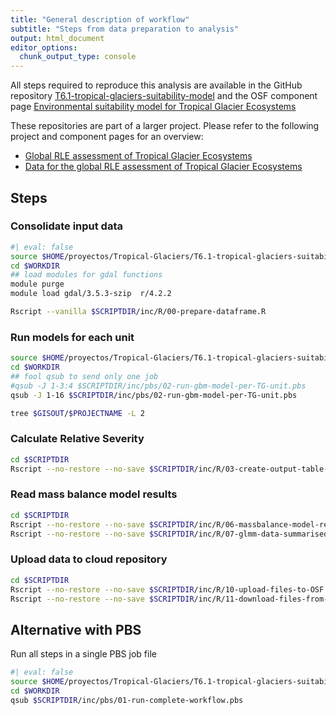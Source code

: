 ```yaml
---
title: "General description of workflow"
subtitle: "Steps from data preparation to analysis"
output: html_document
editor_options: 
  chunk_output_type: console
---
```


All steps required to reproduce this analysis are available in the GitHub repository [T6.1-tropical-glaciers-suitability-model](https://github.com/jrfep/T6.1-tropical-glaciers-suitability-model/tree/dont-panic) and the OSF component page [Environmental suitability model for Tropical Glacier Ecosystems](https://osf.io/hp8bs/)

These repositories are part of a larger project. Please refer to the following project and component pages for an overview:

- [Global RLE assessment of Tropical Glacier Ecosystems](https://osf.io/792qb/)
- [Data for the global RLE assessment of Tropical Glacier Ecosystems](https://osf.io/432sb/)

## Steps


### Consolidate input data

```bash
#| eval: false
source $HOME/proyectos/Tropical-Glaciers/T6.1-tropical-glaciers-suitability-model/env/project-env.sh
cd $WORKDIR
## load modules for gdal functions
module purge
module load gdal/3.5.3-szip  r/4.2.2

Rscript --vanilla $SCRIPTDIR/inc/R/00-prepare-dataframe.R
```

### Run models for each unit

```bash
source $HOME/proyectos/Tropical-Glaciers/T6.1-tropical-glaciers-suitability-model/env/project-env.sh
cd $WORKDIR
## fool qsub to send only one job
#qsub -J 1-3:4 $SCRIPTDIR/inc/pbs/02-run-gbm-model-per-TG-unit.pbs 
qsub -J 1-16 $SCRIPTDIR/inc/pbs/02-run-gbm-model-per-TG-unit.pbs
```


```bash
tree $GISOUT/$PROJECTNAME -L 2
```

### Calculate Relative Severity


```bash
cd $SCRIPTDIR
Rscript --no-restore --no-save $SCRIPTDIR/inc/R/03-create-output-table-for-data-upload.R
```


### Read mass balance model results


```bash
cd $SCRIPTDIR
Rscript --no-restore --no-save $SCRIPTDIR/inc/R/06-massbalance-model-results.R
Rscript --no-restore --no-save $SCRIPTDIR/inc/R/07-glmm-data-summarised.R
```


### Upload data to cloud repository
```bash
cd $SCRIPTDIR
Rscript --no-restore --no-save $SCRIPTDIR/inc/R/10-upload-files-to-OSF.R overwrite
Rscript --no-restore --no-save $SCRIPTDIR/inc/R/11-download-files-from-OSF.R overwrite
```

## Alternative with PBS

Run all steps in a single PBS job file

```bash
#| eval: false
source $HOME/proyectos/Tropical-Glaciers/T6.1-tropical-glaciers-suitability-model/env/project-env.sh
cd $WORKDIR
qsub $SCRIPTDIR/inc/pbs/01-run-complete-workflow.pbs
```